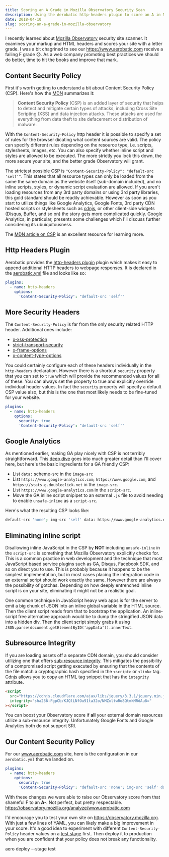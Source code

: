 ```yaml
---
title: Scoring an A Grade in Mozilla Observatory Security Scan
description: Using the Aerobatic http-headers plugin to score an A in Mozilla Observatory
date: 2018-04-10
slug: scoring-an-a-grade-in-mozilla-observatory
---
```



I recently learned about [Mozilla Observatory](https://observatory.mozilla.org/) security site scanner. It examines your markup and HTML headers and scores your site with a letter grade. I was a bit chagrined to see our https://www.aerobatic.com receive a failing F grade 😞. As a web company promoting best practices we should do better, time to hit the books and improve that mark.

## Content Security Policy

First it's worth getting to understand a bit about Content Security Policy (CSP). Here's how the [MDN](https://developer.mozilla.org/en-US/docs/Web/HTTP/CSP) summarizes it:

> **Content Security Policy** (CSP) is an added layer of security that helps to detect and mitigate certain types of attacks, including Cross Site Scripting (XSS) and data injection attacks. These attacks are used for everything from data theft to site defacement or distribution of malware.

With the `Content-Security-Policy` http header it is possible to specify a set of rules for the browser dicating what content sources are valid. The policy can specify different rules depending on the resource type, i.e. scripts, stylesheets, images, etc. You can also specify whether inline script and styles are allowed to be executed. The more strictly you lock this down, the more secure your site, and the better grade Observatory will grant.

The strictest possible CSP is `"Content-Security-Policy": "default-src 'self'"`. This states that all resource types can only be loaded from the same the same domain as the website itself (sub-domain included), and no inline scripts, styles, or dynamic script evaluation are allowed. If you aren't loading resources from any 3rd party domains or using 3rd party libraries, this gold standard should be readily achievable. However as soon as you start to utilize things like Google Analytics, Google Fonts, 3rd party CDN hosted scripts or stylesheets such as [cdnjs](https://cdnjs.com/), or other client-side widgets (Disqus, Buffer, and so on) the story gets more complicated quickly. Google Analytics, in particular, presents some challenges which I'll discuss further considering its ubuiquitousness.

The [MDN article on CSP](https://developer.mozilla.org/en-US/docs/Web/HTTP/CSP) is an excellent resource for learning more.

## Http Headers Plugin

Aerobatic provides the [http-headers plugin](/docs/plugins/http-headers) plugin which makes it easy to append additional HTTP headers to webpage responses. It is declared in the [aerobatic.yml](/docs/configuration/) file and looks like so:

```yml
plugins:
  - name: http-headers
    options:
      'Content-Security-Policy': "default-src 'self'"
```

## More Security Headers

The `Content-Security-Policy` is far from the only security related HTTP header. Additional ones include:

- [x-xss-protection](https://developer.mozilla.org/en-US/docs/Web/HTTP/Headers/X-XSS-Protection)
- [strict-transport-security](https://developer.mozilla.org/en-US/docs/Web/HTTP/Headers/Strict-Transport-Security)
- [x-frame-options](https://developer.mozilla.org/en-US/docs/Web/HTTP/Headers/X-Frame-Options)
- [x-content-type-options](https://developer.mozilla.org/en-US/docs/Web/HTTP/Headers/X-Content-Type-Options)

You could certainly configure each of these headers individually in the `http-headers` declaration. However there is a shortcut `security` property that you can set to `true` which will provide the recommended values for all of these. You can always set the property to true and explicitly override individual header values. In fact the `security` property will specify a default CSP value also, but this is the one that most likely needs to be fine-tuned for your website.

```yml
plugins:
  - name: http-headers
    options:
      security: true
      'Content-Security-Policy': "default-src 'self'"
```

## Google Analytics

As mentioned earlier, making GA play nicely with CSP is not terribly straightforward. This [deep dive](https://www.lunametrics.com/blog/2017/07/20/using-google-analytics-google-tag-manager-content-security-policy/) goes into much greater detail than I'll cover here, but here's the basic ingredients for a GA friendly CSP:

- List `data:` scheme-src in the `image-src`
- List `https://www.google-analytics.com`, `https://www.google.com`, and `https://stats.g.doubleclick.net` in the `image-src`.
- List `https://www.google-analytics.com` in the `script-src`.
- Move the GA inline script snipipet to an external `.js` file to avoid needing to enable `unsafe-inline` as a `script-src`.

Here's what the resulting CSP looks like:

```sh
default-src 'none'; img-src 'self' data: https://www.google-analytics.com https://www.google.com https://stats.g.doubleclick.net; script-src 'self' 'unsafe-eval' https://www.google-analytics.com; style-src 'self'; font-src 'self'; connect-src 'self'; form-action 'self'; base-uri 'self'; frame-ancestors 'self'
```

## Eliminating inline script

Disallowing inline JavaScript in the CSP by **NOT** including `unsafe-inline` in the `script-src` is something that Mozilla Observatory explicitly checks for. This is a common practice in web development and the technique that most JavaScript based service plugins such as GA, Disqus, Facebook SDK, and so on direct you to use. This is probably because it happens to be the simplest implementation, but in most cases placing the integration code in an external script should work exactly the same. However there are always the possibility of gotchas. Depending on how deeply entrenched inline script is on your site, eliminating it might not be a realistic goal.

One common technique in JavaScript heavy web apps is for the server to emit a big chunk of JSON into an inline global variable in the HTML source. Then the client script reads from that to bootstrap the application. An inline-script free alternative approach would be to dump the stringified JSON data into a hidden div. Then the client script simply grabs it using `JSON.parse(document.getElementByID('appData')).innerText`.

## Subresource Integrity

If you are loading assets off a separate CDN domain, you should consider utilizing one that offers [sub-resource integrity](https://developer.mozilla.org/en-US/docs/Web/Security/Subresource_Integrity). This mitigates the possibility of a compromised script getting executed by ensuring that the contents of the file match a cryptographic hash specified in the `<script>` or `<link>` tag. [Cdnjs](https://cdnjs.com/) allows you to copy an HTML tag snippet that has the `integrity` attribute.

```html
<script
  src="https://cdnjs.cloudflare.com/ajax/libs/jquery/3.3.1/jquery.min.js"
  integrity="sha256-FgpCb/KJQlLNfOu91ta32o/NMZxltwRo8QtmkMRdAu8="
></script>
```

You can boost your Observatory score if **all** your external domain resources utilize a sub-resource integrity. Unfortunately Google Fonts and Google Analytics both do not support SRI.

## Our Content Security Policy

For our www.aerobatic.com site, here is the configuration in our `aerobatic.yml` that we landed on.

```yml
plugins:
  - name: http-headers
    options:
      security: true
      'Content-Security-Policy': "default-src 'none'; img-src 'self' data: https://www.google-analytics.com https://www.google.com https://stats.g.doubleclick.net; script-src 'self' 'unsafe-eval' https://www.google-analytics.com https://cdnjs.cloudflare.com https://cdn.jsdelivr.net; style-src 'self' 'unsafe-inline' https://fonts.googleapis.com https://cdnjs.cloudflare.com https://cdn.jsdelivr.net; font-src 'self' https://fonts.gstatic.com https://cdnjs.cloudflare.com; connect-src 'self' https://*.algolianet.com https://*.algolia.net; form-action 'self'; base-uri 'self'; frame-ancestors 'self'"
```

With these changes we were able to raise our Observatory score from that shameful F to an **A-**. Not perfect, but pretty respectable. https://observatory.mozilla.org/analyze/www.aerobatic.com

<MdxImage width="600px" src="//www.aerobatic.com/media/blog/mozilla-observatory.png" />

I'd encourage you to test your own site on https://observatory.mozilla.org. With just a few lines of YAML, you can likely make a big improvement in your score. It's a good idea to experiment with different `Content-Security-Policy` header values on a [test stage](/docs/deployment/#deploy-stages) first. Then deploy it to production when you are confident that your policy does not break any functionality.

<Cli>aero deploy --stage test</Cli>

